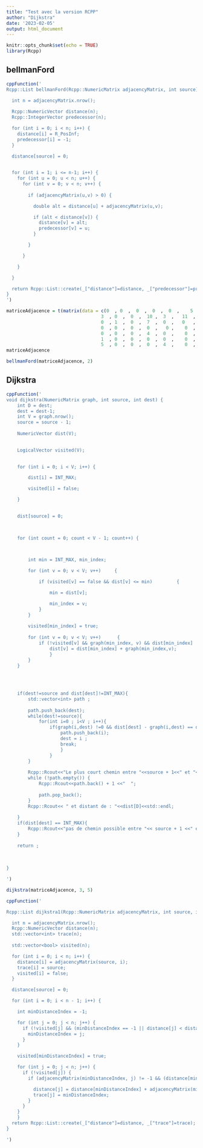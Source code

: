 ```yaml
---
title: "Test avec la version RCPP"
author: "Dijkstra"
date: '2023-02-05'
output: html_document
---
```


```r
knitr::opts_chunk$set(echo = TRUE)
library(Rcpp)
```

## bellmanFord


```r
cppFunction('
Rcpp::List bellmanFord(Rcpp::NumericMatrix adjacencyMatrix, int source) {

  int n = adjacencyMatrix.nrow();
 
  Rcpp::NumericVector distance(n);
  Rcpp::IntegerVector predecessor(n);

  for (int i = 0; i < n; i++) {
    distance[i] = R_PosInf; 
    predecessor[i] = -1; 
  }

  distance[source] = 0; 

 
  for (int i = 1; i <= n-1; i++) {
    for (int u = 0; u < n; u++) { 
      for (int v = 0; v < n; v++) { 
      
        if (adjacencyMatrix(u,v) > 0) { 

          double alt = distance[u] + adjacencyMatrix(u,v); 

          if (alt < distance[v]) { 
            distance[v] = alt;   
            predecessor[v] = u;  
          }                      

        }                        

      }                        

    }                        

  }                        

  return Rcpp::List::create(_["distance"]=distance, _["predecessor"]=predecessor);  
}
')
```


```r
matriceAdjacence = t(matrix(data = c(0  , 0  ,  0  ,  0  ,  0  ,    5  , 0,
                                   3  , 0  ,  0  ,  10 ,  3  ,   11  , 0,
                                   0  , 1  ,  0  ,  7  ,  0  ,   0   , 0,
                                   0  , 0  ,  0  ,  0  ,   0 ,    0  , 0,
                                   0  , 0  ,  0  ,  4  ,  0  ,    0  , 0,
                                   1  , 0  ,  0  ,  0  ,  0  ,    0  , 0,
                                   5  , 0  ,  0  ,  0  ,  4  ,    0  , 0), nrow  = 7))
matriceAdjacence


```

```r
bellmanFord(matriceAdjacence, 2)
```

## Dijkstra
```r
cppFunction('
void dijkstra(NumericMatrix graph, int source, int dest) { 
    int D = dest;
    dest = dest-1;
    int V = graph.nrow();
    source = source - 1;
    
    NumericVector dist(V); 

      
    LogicalVector visited(V);  

     
    for (int i = 0; i < V; i++) { 

        dist[i] = INT_MAX; 

        visited[i] = false;  

    }  

   
    dist[source] = 0;  

      

    for (int count = 0; count < V - 1; count++) {    

          

        int min = INT_MAX, min_index;    

        for (int v = 0; v < V; v++)     {        

            if (visited[v] == false && dist[v] <= min)         {            

                min = dist[v];            

                min_index = v;         
            }     
        }     
           
        visited[min_index] = true;      
             
        for (int v = 0; v < V; v++)      {         
            if (!visited[v] && graph(min_index, v) && dist[min_index] != INT_MAX && dist[min_index]+graph(min_index , v) < dist[v])          {             
                dist[v] = dist[min_index] + graph(min_index,v);         
                }      
        } 
    }   
        
    

   
    if(dest!=source and dist[dest]!=INT_MAX){
        std::vector<int> path ; 
        
        path.push_back(dest); 
        while(dest!=source){ 
            for(int i=0 ; i<V ; i++){ 
                if(graph(i,dest) !=0 && dist[dest] - graph(i,dest) == dist[i]){ 
                    path.push_back(i); 
                    dest = i ; 
                    break; 
                    }
                } 
        }
        
        Rcpp::Rcout<<"Le plus court chemin entre "<<source + 1<<" et "<< D  <<" est : "; 
        while (!path.empty()) { 
            Rcpp::Rcout<<path.back() + 1 <<"  "; 
        
            path.pop_back();
        }
        Rcpp::Rcout<< " et distant de : "<<dist[D]<<std::endl;
        
    }
    if(dist[dest] == INT_MAX){
        Rcpp::Rcout<<"pas de chemin possible entre "<< source + 1 <<" et " << dest ;
    }
    
    return ;
    
    
    
} 

')
```


```r
dijkstra(matriceAdjacence, 3, 5)
```
```r
cppFunction('

Rcpp::List dijkstra1(Rcpp::NumericMatrix adjacencyMatrix, int source, int target) {

  int n = adjacencyMatrix.nrow(); 
  Rcpp::NumericVector distance(n);
  std::vector<int> trace(n);
  
  std::vector<bool> visited(n); 

  for (int i = 0; i < n; i++) { 
    distance[i] = adjacencyMatrix(source, i);  
    trace[i] = source;  
    visited[i] = false;  
  }

  distance[source] = 0; 

  for (int i = 0; i < n - 1; i++) {

    int minDistanceIndex = -1;    

    for (int j = 0; j < n; j++) {      
      if (!visited[j] && (minDistanceIndex == -1 || distance[j] < distance[minDistanceIndex])) {        
        minDistanceIndex = j;      
      }    
    }    

    visited[minDistanceIndex] = true;    

    for (int j = 0; j < n; j++) {      
      if (!visited[j]) {        
        if (adjacencyMatrix(minDistanceIndex, j) != -1 && (distance[minDistanceIndex] + adjacencyMatrix(minDistanceIndex, j) < distance[j])) {          

          distance[j] = distance[minDistanceIndex] + adjacencyMatrix(minDistanceIndex, j);          
          trace[j] = minDistanceIndex;        
        }      
      }    
    }  
	}  	
  return Rcpp::List::create(_["distance"]=distance, _["trace"]=trace);
}

')
```




